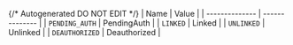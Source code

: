 {/* Autogenerated DO NOT EDIT  */}
| Name           | Value          |
| -------------- | -------------- |
| `PENDING_AUTH` | PendingAuth    |
| `LINKED`       | Linked         |
| `UNLINKED`     | Unlinked       |
| `DEAUTHORIZED` | Deauthorized   |